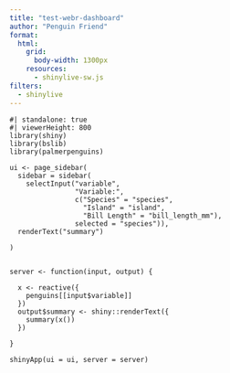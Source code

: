 ```yaml
---
title: "test-webr-dashboard"
author: "Penguin Friend"
format:
  html:
    grid: 
      body-width: 1300px
    resources: 
      - shinylive-sw.js
filters: 
  - shinylive
---
```






```shinylive-r
#| standalone: true
#| viewerHeight: 800
library(shiny)
library(bslib)
library(palmerpenguins)

ui <- page_sidebar(
  sidebar = sidebar(
    selectInput("variable",
                "Variable:",
                c("Species" = "species",
                  "Island" = "island",
                  "Bill Length" = "bill_length_mm"),
                selected = "species")),
  renderText("summary")
  
)


server <- function(input, output) {
  
  x <- reactive({
    penguins[[input$variable]]
  })
  output$summary <- shiny::renderText({ 
    summary(x())
  })
  
}

shinyApp(ui = ui, server = server)



```
